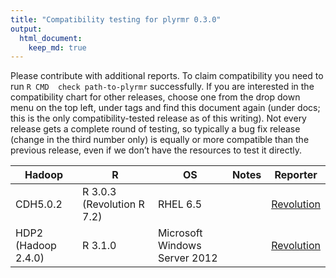 ```yaml
---
title: "Compatibility testing for plyrmr 0.3.0"
output: 
  html_document:
    keep_md: true
---
```


Please contribute with additional reports. To claim compatibility you need to run `R CMD  check path-to-plyrmr` successfully.
If you are interested in the compatibility chart for other releases, choose one from the drop down menu on the top left, under tags and find this document again (under docs; this is the only compatibility-tested release as of this writing). Not every release gets a complete round of testing, so typically a bug fix release (change in the third number only) is equally or more compatible than the previous release, even if we don't have the resources to test it directly. 

<table>
<thead>
<tr><th>Hadoop</th><th>R</th><th>OS</th><th>Notes</th><th>Reporter</th></tr>
</thead>
<tbody>
<tr><td>CDH5.0.2</td><td>R 3.0.3 (Revolution R 7.2)</td><td>RHEL 6.5</td><td></td><td><a href=mailto:rhadoop@revolutionanalytics.com>Revolution</a></td></tr>
<tr><td>HDP2 (Hadoop 2.4.0)</td><td>R 3.1.0</td><td>Microsoft Windows Server 2012</td><td></td><td><a href=mailto:rhadoop@revolutionanalytics.com>Revolution</a></td></tr>
</tbody>
</table>
